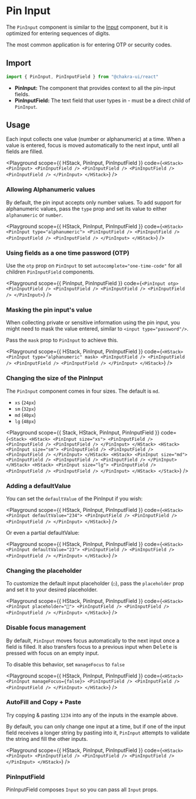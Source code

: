

#  Pin Input

The `PinInput` component is similar to the [Input](/docs/form/input) component,
but it is optimized for entering sequences of digits.

The most common application is for entering OTP or security codes.





## Import

```js
import { PinInput, PinInputField } from "@chakra-ui/react"
```

- **PinInput:** The component that provides context to all the pin-input fields.
- **PinInputField:** The text field that user types in - must be a direct child
  of `PinInput`.

## Usage

Each input collects one value (number or alphanumeric) at a time. When a value
is entered, focus is moved automatically to the next input, until all fields are
filled.

<Playground
scope={{ HStack, PinInput, PinInputField }}
code={`
<HStack>
  <PinInput>
    <PinInputField />
    <PinInputField />
    <PinInputField />
    <PinInputField />
  </PinInput>
</HStack>
`}
/>

### Allowing Alphanumeric values

By default, the pin input accepts only number values. To add support for
alphanumeric values, pass the `type` prop and set its value to either
`alphanumeric` or `number`.

<Playground
scope={{ HStack, PinInput, PinInputField }}
code={`
<HStack>
  <PinInput type="alphanumeric">
    <PinInputField />
    <PinInputField />
    <PinInputField />
    <PinInputField />
  </PinInput>
</HStack>
`}
/>

### Using fields as a one time password (OTP)

Use the `otp` prop on `PinInput` to set `autocomplete="one-time-code"` for all
children `PinInputField` components.

<Playground
scope={{ PinInput, PinInputField }}
code={`
<PinInput otp>
  <PinInputField />
  <PinInputField />
  <PinInputField />
  <PinInputField />
</PinInput>
`}
/>

### Masking the pin input's value

When collecting private or sensitive information using the pin input, you might
need to mask the value entered, similar to `<input type="password"/>`.

Pass the `mask` prop to `PinInput` to achieve this.

<Playground
scope={{ HStack, PinInput, PinInputField }}
code={`
<HStack>
  <PinInput type="alphanumeric" mask>
    <PinInputField />
    <PinInputField />
    <PinInputField />
    <PinInputField />
  </PinInput>
</HStack>
`}
/>

### Changing the size of the PinInput

The `PinInput` component comes in four sizes. The default is `md`.

- `xs` (`24px`)
- `sm` (`32px`)
- `md` (`40px`)
- `lg` (`48px`)

<Playground
scope={{ Stack, HStack, PinInput, PinInputField }}
code={`
<Stack>
  <HStack>
    <PinInput size="xs">
      <PinInputField />
      <PinInputField />
      <PinInputField />
    </PinInput>
  </HStack>
  <HStack>
    <PinInput size="sm">
      <PinInputField />
      <PinInputField />
      <PinInputField />
    </PinInput>
  </HStack>
  <HStack>
    <PinInput size="md">
      <PinInputField />
      <PinInputField />
      <PinInputField />
    </PinInput>
  </HStack>
  <HStack>
    <PinInput size="lg">
      <PinInputField />
      <PinInputField />
      <PinInputField />
    </PinInput>
  </HStack>
</Stack>
`}
/>

### Adding a defaultValue

You can set the `defaultValue` of the PinInput if you wish:

<Playground
scope={{ HStack, PinInput, PinInputField }}
code={`
<HStack>
  <PinInput defaultValue="234">
    <PinInputField />
    <PinInputField />
    <PinInputField />
  </PinInput>
</HStack>
`}
/>

Or even a partial defaultValue:

<Playground
scope={{ HStack, PinInput, PinInputField }}
code={`
<HStack>
  <PinInput defaultValue="23">
    <PinInputField />
    <PinInputField />
    <PinInputField />
  </PinInput>
</HStack>
`}
/>

### Changing the placeholder

To customize the default input placeholder (`○`), pass the `placeholder` prop
and set it to your desired placeholder.

<Playground
scope={{ HStack, PinInput, PinInputField }}
code={`
<HStack>
  <PinInput placeholder="🥳">
    <PinInputField />
    <PinInputField />
    <PinInputField />
  </PinInput>
</HStack>
`}
/>

### Disable focus management

By default, `PinInput` moves focus automatically to the next input once a field
is filled. It also transfers focus to a previous input when <kbd>Delete</kbd> is
pressed with focus on an empty input.

To disable this behavior, set `manageFocus` to `false`

<Playground
scope={{ HStack, PinInput, PinInputField }}
code={`
<HStack>
  <PinInput manageFocus={false}>
    <PinInputField />
    <PinInputField />
    <PinInputField />
  </PinInput>
</HStack>
`}
/>

### AutoFill and Copy + Paste

Try copying & pasting `1234` into any of the inputs in the example above.

By default, you can only change one input at a time, but if one of the input
field receives a longer string by pasting into it, `PinInput` attempts to
validate the string and fill the other inputs.

<Playground
scope={{ HStack, PinInput, PinInputField }}
code={`
<HStack>
  <PinInput>
    <PinInputField />
    <PinInputField />
    <PinInputField />
  </PinInput>
</HStack>
`}
/>

### PinInputField

PinInputField composes `Input` so you can pass all `Input` props.

<PropsTable of="Input" />
